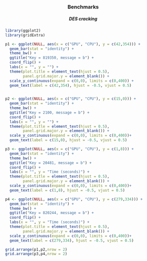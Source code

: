 <center>
<h3>Benchmarks</h3>
<h5>DES cracking</h5>
</center>

```R
library(ggplot2)
library(gridExtra)
```

```R
p1 <- ggplot(NULL, aes(x = c("GPU", "CPU"), y = c(42,354))) +
  geom_bar(stat = "identity") +
  theme_bw() +
  ggtitle("Key = 819350, message = b") +
  coord_flip() +
  labs(x = "", y = "") +
  theme(plot.title = element_text(hjust = 0.5),
        panel.grid.major.y = element_blank()) +
  scale_y_continuous(expand = c(0,0), limits = c(0,400)) +
  geom_text(label = c(42,354), hjust = -0.5, vjust = 0.5)
  

p2 <- ggplot(NULL, aes(x = c("GPU", "CPU"), y = c(15,0))) +
  geom_bar(stat = "identity") +
  theme_bw() +
  ggtitle("Key = 2100, message = b") +
  coord_flip() +
  labs(x = "", y = "") +
  theme(plot.title = element_text(hjust = 0.5),
        panel.grid.major.y = element_blank()) +
  scale_y_continuous(expand = c(0,0), limits = c(0,400))+
  geom_text(label = c(15,0), hjust = -0.5, vjust = 0.5)

p3 <- ggplot(NULL, aes(x = c("GPU", "CPU"), y = c(1,8))) +
  geom_bar(stat = "identity") +
  theme_bw() +
  ggtitle("Key = 20481, message = b") +
  coord_flip() +
  labs(x = "", y = "Time (seconds)") +
  theme(plot.title = element_text(hjust = 0.5),
        panel.grid.major.y = element_blank()) +
  scale_y_continuous(expand = c(0,0), limits = c(0,400))+
  geom_text(label = c(1,8), hjust = -0.5, vjust = 0.5)

p4 <- ggplot(NULL, aes(x = c("GPU", "CPU"), y = c(279,334))) +
  geom_bar(stat = "identity") +
  theme_bw() +
  ggtitle("Key = 820244, message = b") +
  coord_flip() +
  labs(x = "", y = "Time (seconds)") +
  theme(plot.title = element_text(hjust = 0.5),
        panel.grid.major.y = element_blank()) +
  scale_y_continuous(expand = c(0,0), limits = c(0,400))+
  geom_text(label = c(279,334), hjust = -0.5, vjust = 0.5)

grid.arrange(p1,p2,nrow = 2)
grid.arrange(p3,p4,nrow = 2)
```

